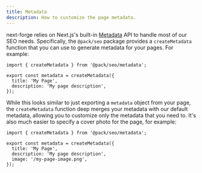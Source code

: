 ```yaml
---
title: Metadata
description: How to customize the page metadata.
---
```


next-forge relies on Next.js's built-in [Metadata](https://nextjs.org/docs/app/building-your-application/optimizing/metadata) API to handle most of our SEO needs. Specifically, the `@pack/seo` package provides a `createMetadata` function that you can use to generate metadata for your pages. For example:

```tsx page.tsx
import { createMetadata } from '@pack/seo/metadata';

export const metadata = createMetadata({
  title: 'My Page',
  description: 'My page description',
});
```

While this looks similar to just exporting a `metadata` object from your page, the `createMetadata` function deep merges your metadata with our default metadata, allowing you to customize only the metadata that you need to. It's also much easier to specify a cover photo for the page, for example:

```tsx page.tsx {6}
import { createMetadata } from '@pack/seo/metadata';

export const metadata = createMetadata({
  title: 'My Page',
  description: 'My page description',
  image: '/my-page-image.png',
});
```
